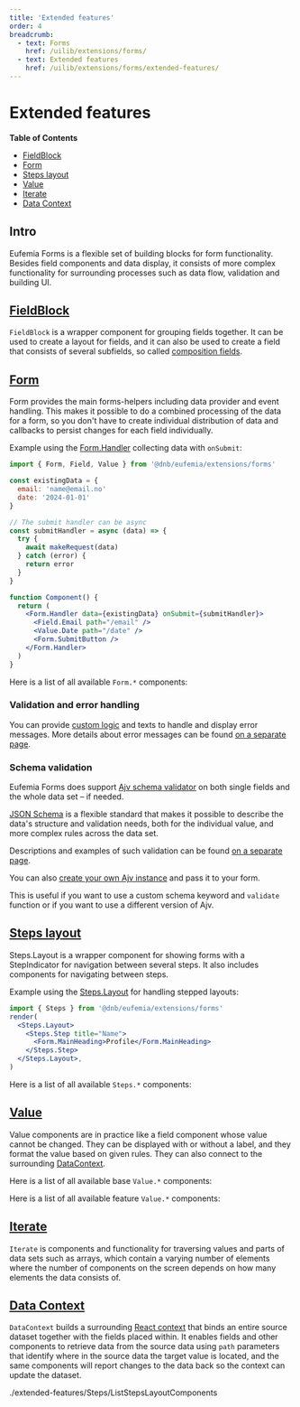```yaml
---
title: 'Extended features'
order: 4
breadcrumb:
  - text: Forms
    href: /uilib/extensions/forms/
  - text: Extended features
    href: /uilib/extensions/forms/extended-features/
---
```



# Extended features

**Table of Contents**

- [FieldBlock](#fieldblock)
- [Form](#form)
- [Steps layout](#steps-layout)
- [Value](#value)
- [Iterate](#iterate)
- [Data Context](#data-context)

## Intro

Eufemia Forms is a flexible set of building blocks for form functionality. Besides field components and data display, it consists of more complex functionality for surrounding processes such as data flow, validation and building UI.

## [FieldBlock](/uilib/extensions/forms/create-component/FieldBlock)

`FieldBlock` is a wrapper component for grouping fields together. It can be used to create a layout for fields, and it can also be used to create a field that consists of several subfields, so called [composition fields](/uilib/extensions/forms/create-component/FieldBlock#composition-fields).

## [Form](/uilib/extensions/forms/extended-features/Form)

Form provides the main forms-helpers including data provider and event handling. This makes it possible to do a combined processing of the data for a form, so you don't have to create individual distribution of data and callbacks to persist changes for each field individually.

Example using the [Form.Handler](/uilib/extensions/forms/extended-features/Form/Handler) collecting data with `onSubmit`:

```jsx
import { Form, Field, Value } from '@dnb/eufemia/extensions/forms'

const existingData = {
  email: 'name@email.no'
  date: '2024-01-01'
}

// The submit handler can be async
const submitHandler = async (data) => {
  try {
    await makeRequest(data)
  } catch (error) {
    return error
  }
}

function Component() {
  return (
    <Form.Handler data={existingData} onSubmit={submitHandler}>
      <Field.Email path="/email" />
      <Value.Date path="/date" />
      <Form.SubmitButton />
    </Form.Handler>
  )
}
```

Here is a list of all available `Form.*` components:

<ListFormComponents size="small" />

### Validation and error handling

You can provide [custom logic](/uilib/extensions/forms/getting-started/#validation-and-error-handling) and texts to handle and display error messages. More details about error messages can be found [on a separate page](/uilib/extensions/forms/extended-features/Form/error-messages).

### Schema validation

Eufemia Forms does support [Ajv schema validator](https://ajv.js.org/) on both single fields and the whole data set – if needed.

[JSON Schema](https://json-schema.org/) is a flexible standard that makes it possible to describe the data's structure and validation needs, both for the individual value, and more complex rules across the data set.

Descriptions and examples of such validation can be found [on a separate page](/uilib/extensions/forms/extended-features/Form/schema-validation).

You can also [create your own Ajv instance](/uilib/extensions/forms/extended-features/Form/schema-validation/#custom-ajv-instance-and-keywords) and pass it to your form.

This is useful if you want to use a custom schema keyword and `validate` function or if you want to use a different version of Ajv.

## [Steps layout](/uilib/extensions/forms/extended-features/StepsLayout)

Steps.Layout is a wrapper component for showing forms with a StepIndicator for navigation between several steps. It also includes components for navigating between steps.

Example using the [Steps.Layout](/uilib/extensions/forms/extended-features/StepsLayout) for handling stepped layouts:

```jsx
import { Steps } from '@dnb/eufemia/extensions/forms'
render(
  <Steps.Layout>
    <Steps.Step title="Name">
      <Form.MainHeading>Profile</Form.MainHeading>
    </Steps.Step>
  </Steps.Layout>,
)
```

Here is a list of all available `Steps.*` components:

<ListStepsLayoutComponents size="small" />

## [Value](/uilib/extensions/forms/extended-features/Value/)

Value components are in practice like a field component whose value cannot be changed. They can be displayed with or without a label, and they format the value based on given rules. They can also connect to the surrounding [DataContext](/uilib/extensions/forms/extended-features/DataContext/).

Here is a list of all available base `Value.*` components:

<ListBaseValueComponents size="small" />

Here is a list of all available feature `Value.*` components:

<ListFeatureValueComponents size="small" />

## [Iterate](/uilib/extensions/forms/extended-features/Iterate/)

`Iterate` is components and functionality for traversing values and parts of data sets such as arrays, which contain a varying number of elements where the number of components on the screen depends on how many elements the data consists of.

<ListIterateComponents size="small" />

## [Data Context](/uilib/extensions/forms/extended-features/DataContext/)

`DataContext` builds a surrounding [React context](https://react.dev/learn/passing-data-deeply-with-context) that binds an entire source dataset together with the fields placed within. It enables fields and other components to retrieve data from the source data using `path` parameters that identify where in the source data the target value is located, and the same components will report changes to the data back so the context can update the dataset.

<ListDataContextComponents size="small" />
./extended-features/Steps/ListStepsLayoutComponents
